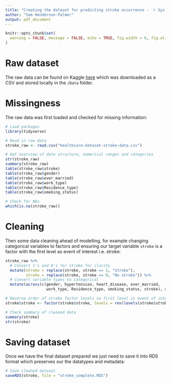 ```yaml
---
title: "Creating the dataset for predicting stroke occurrence - `r Sys.Date()`"
author: "Sam Henderson-Palmer"
output: pdf_document
---
```


```r
knitr::opts_chunk$set(
  warning = FALSE, message = FALSE, echo = TRUE, fig.width = 6, fig.align = "center"
)
```

# Raw dataset

The raw data can be found on Kaggle [here](https://www.kaggle.com/datasets/aouatifcherdid/healthcare-dataset-stroke-data) which was downloaded as a CSV and stored locally in the `/Data` folder. 

# Missingness

The raw data was first loaded and checked for missing information:
```r
# Load packages
library(tidyverse)

# Read in raw data
stroke_raw <- read.csv("healthcare-dataset-stroke-data.csv")

# Get overview of data structure, numerical ranges and categories
str(stroke_raw)
summary(stroke_raw)
table(stroke_raw$stroke)
table(stroke_raw$gender)
table(stroke_raw$ever_married)
table(stroke_raw$work_type)
table(stroke_raw$Residence_type)
table(stroke_raw$smoking_status)

# Check for NAs
which(is.na(stroke_raw))
```
# Cleaning

Then some data cleaning ahead of modelling, for example changing categorical variables to factors and ensuring our target variable `stroke` is a factor with the first level as event of interest i.e. stroke:
```r
stroke_raw %>% 
  # Convert 1's and 0's for stroke for clarity 
  mutate(stroke = replace(stroke, stroke == 1, "Stroke"),
         stroke = replace(stroke, stroke == 0, "No stroke")) %>% 
  # Convert variable types to categorical
  mutate(across(c(gender, hypertension, heart_disease, ever_married, 
                  work_type, Residence_type, smoking_status, stroke), as.factor)) -> stroke

# Reverse order of stroke factor levels so first level is event of interest i.e. stroke
stroke$stroke <- factor(stroke$stroke, levels = rev(levels(stroke$stroke)))

# Check summary of cleaned data
summary(stroke)
str(stroke)
```

# Saving dataset
Once we have the final dataset prepared we just need to save it into RDS format which preserves our the datatypes and metadata:
```r
# Save cleaned dataset
saveRDS(stroke, file = "stroke_complete.RDS")
```

